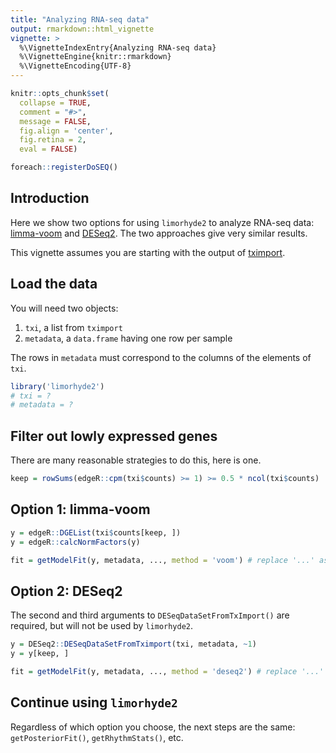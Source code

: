 ```yaml
---
title: "Analyzing RNA-seq data"
output: rmarkdown::html_vignette
vignette: >
  %\VignetteIndexEntry{Analyzing RNA-seq data}
  %\VignetteEngine{knitr::rmarkdown}
  %\VignetteEncoding{UTF-8}
---
```


```r
knitr::opts_chunk$set(
  collapse = TRUE,
  comment = "#>",
  message = FALSE,
  fig.align = 'center',
  fig.retina = 2,
  eval = FALSE)

foreach::registerDoSEQ()
```

## Introduction

Here we show two options for using `limorhyde2` to analyze RNA-seq data: [limma-voom](https://bioconductor.org/packages/release/bioc/html/limma.html) and [DESeq2](https://bioconductor.org/packages/release/bioc/html/DESeq2.html). The two approaches give very similar results.

This vignette assumes you are starting with the output of [tximport](https://bioconductor.org/packages/release/bioc/html/tximport.html).

## Load the data

You will need two objects:

1. `txi`, a list from `tximport`
2. `metadata`, a `data.frame` having one row per sample

The rows in `metadata` must correspond to the columns of the elements of `txi`.

```r
library('limorhyde2')
# txi = ?
# metadata = ?
```

## Filter out lowly expressed genes

There are many reasonable strategies to do this, here is one.

```r
keep = rowSums(edgeR::cpm(txi$counts) >= 1) >= 0.5 * ncol(txi$counts)
```

## Option 1: limma-voom

```r
y = edgeR::DGEList(txi$counts[keep, ])
y = edgeR::calcNormFactors(y)

fit = getModelFit(y, metadata, ..., method = 'voom') # replace '...' as appropriate for your data
```

## Option 2: DESeq2

The second and third arguments to `DESeqDataSetFromTxImport()` are required, but will not be used by `limorhyde2`.

```r
y = DESeq2::DESeqDataSetFromTximport(txi, metadata, ~1)
y = y[keep, ]

fit = getModelFit(y, metadata, ..., method = 'deseq2') # replace '...' as appropriate for your data
```

## Continue using `limorhyde2`

Regardless of which option you choose, the next steps are the same: `getPosteriorFit()`, `getRhythmStats()`, etc.
